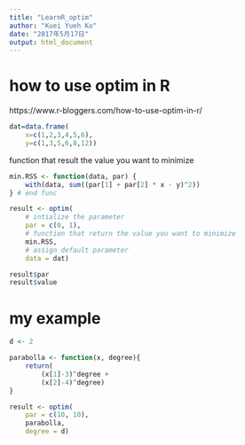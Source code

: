 ```yaml
---
title: "LearnR_optim"
author: "Kuei Yueh Ko"
date: "2017年5月17日"
output: html_document
---
```


# how to use optim in R
https://www.r-bloggers.com/how-to-use-optim-in-r/

```r
dat=data.frame(
    x=c(1,2,3,4,5,6), 
    y=c(1,3,5,6,8,12))
```

function that result the value you want to minimize
```r
min.RSS <- function(data, par) {
    with(data, sum((par[1] + par[2] * x - y)^2))
} # end func
```

```r
result <- optim(
    # intialize the parameter
    par = c(0, 1), 
    # function that return the value you want to minimize
    min.RSS, 
    # assign default parameter
    data = dat)
```

```r
result$par
result$value
```

# my example
```r
d <- 2

parabolla <- function(x, degree){
    return(
        (x[1]-3)^degree +
        (x[2]-4)^degree)
}
```


```r
result <- optim(
    par = c(10, 10),
    parabolla,
    degree = d)
```

